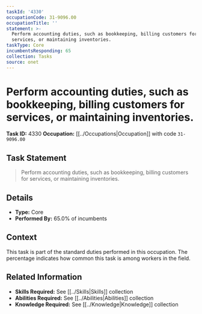 ```yaml
---
taskId: '4330'
occupationCode: 31-9096.00
occupationTitle: ''
statement: >-
  Perform accounting duties, such as bookkeeping, billing customers for
  services, or maintaining inventories.
taskType: Core
incumbentsResponding: 65
collection: Tasks
source: onet
---
```

# Perform accounting duties, such as bookkeeping, billing customers for services, or maintaining inventories.

**Task ID:** 4330
**Occupation:** [[../Occupations|Occupation]] with code `31-9096.00`

## Task Statement

> Perform accounting duties, such as bookkeeping, billing customers for services, or maintaining inventories.

## Details

- **Type:** Core
- **Performed By:** 65.0% of incumbents

## Context

This task is part of the standard duties performed in this occupation. The percentage indicates how common this task is among workers in the field.

## Related Information

- **Skills Required:** See [[../Skills|Skills]] collection
- **Abilities Required:** See [[../Abilities|Abilities]] collection
- **Knowledge Required:** See [[../Knowledge|Knowledge]] collection
